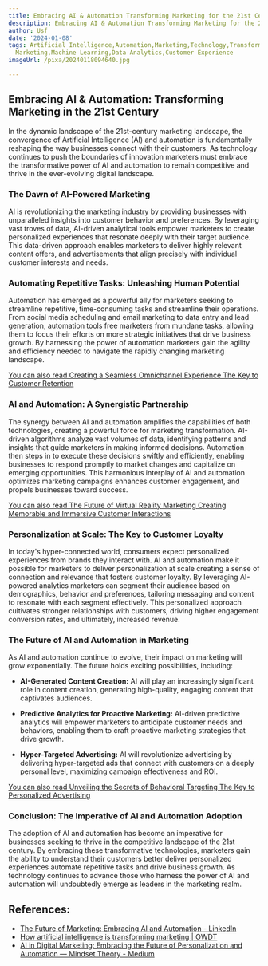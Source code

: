 ```yaml
---
title: Embracing AI & Automation Transforming Marketing for the 21st Century
description: Embracing AI & Automation Transforming Marketing for the 21st Century
author: Usf
date: '2024-01-08'
tags: Artificial Intelligence,Automation,Marketing,Technology,Transformation,Innovation,Digital
  Marketing,Machine Learning,Data Analytics,Customer Experience
imageUrl: /pixa/20240118094640.jpg

---
```

##  Embracing AI & Automation: Transforming Marketing in the  21st Century

In the dynamic landscape of the 21st-century marketing landscape, the convergence of  Artificial Intelligence (AI) and automation is fundamentally reshaping the way businesses  connect with their customers. As technology continues to  push the boundaries of innovation marketers must embrace the transformative power of AI and automation to  remain competitive and thrive  in the ever-evolving digital landscape.

### The Dawn of AI-Powered Marketing

AI  is  revolutionizing the marketing industry by providing businesses with unparalleled insights into customer behavior  and preferences. By leveraging vast troves of data, AI-driven  analytical tools empower marketers to create personalized experiences that resonate deeply with their  target audience. This data-driven approach enables marketers to deliver highly  relevant  content offers, and  advertisements that  align precisely with  individual customer interests and needs.

### Automating Repetitive Tasks: Unleashing Human Potential

Automation has emerged as a powerful ally for marketers seeking to streamline repetitive,  time-consuming tasks and streamline their  operations. From social media scheduling and email marketing to data entry and lead generation, automation tools free marketers from mundane tasks, allowing them to focus their efforts on more strategic initiatives that drive  business  growth. By harnessing the power of automation marketers  gain the agility and efficiency  needed to navigate  the rapidly changing marketing landscape.

[You can also read Creating a Seamless Omnichannel Experience The Key to Customer Retention](Creating%20a%20Seamless%20Omnichannel%20Experience%20The%20Key%20to%20Customer%20Retention)


### AI and Automation: A Synergistic Partnership

The synergy between AI and  automation amplifies the capabilities of both technologies, creating a  powerful force for marketing transformation. AI-driven algorithms analyze vast volumes of data, identifying patterns and insights that guide marketers in making  informed decisions. Automation then steps in to execute these decisions swiftly and efficiently, enabling businesses to respond promptly to market changes and capitalize on emerging opportunities. This harmonious interplay of AI and automation optimizes marketing campaigns enhances customer engagement, and propels businesses toward success.

[You can also read The Future of Virtual Reality Marketing Creating Memorable and Immersive Customer Interactions](The%20Future%20of%20Virtual%20Reality%20Marketing%20Creating%20Memorable%20and%20Immersive%20Customer%20Interactions)


### Personalization at Scale: The Key to Customer Loyalty

In today's hyper-connected world, consumers expect personalized experiences from brands they interact with. AI and  automation make it possible for marketers to deliver personalization at scale creating a  sense of connection and  relevance that  fosters  customer loyalty. By  leveraging AI-powered analytics marketers can segment their audience based on demographics,  behavior and preferences, tailoring messaging and content to resonate with each segment effectively. This personalized approach cultivates stronger relationships  with  customers, driving higher  engagement conversion rates, and ultimately, increased revenue.

### The Future of AI and Automation  in Marketing

As AI and automation continue to  evolve, their impact on marketing will grow exponentially. The future holds exciting possibilities,  including:

* **AI-Generated  Content Creation:** AI will play  an increasingly significant role  in content creation, generating high-quality, engaging content that captivates audiences.

*  **Predictive Analytics  for Proactive Marketing:** AI-driven predictive analytics will empower marketers to anticipate customer needs and behaviors, enabling them to craft proactive  marketing strategies that drive growth.

*  **Hyper-Targeted  Advertising:** AI  will revolutionize advertising by delivering hyper-targeted ads  that connect with customers on a deeply personal level, maximizing campaign effectiveness and ROI.

[You can also read Unveiling the Secrets of Behavioral  Targeting The Key to Personalized Advertising](Unveiling%20the%20Secrets%20of%20Behavioral%20Targeting%20The%20Key%20to%20Personalized%20Advertising)


###  Conclusion: The Imperative of AI and Automation  Adoption

The adoption of AI and automation has become an imperative for businesses seeking to  thrive in the competitive landscape of the 21st century. By embracing these transformative  technologies,  marketers gain the ability to understand their customers better deliver personalized experiences automate repetitive tasks and drive business  growth. As technology continues  to advance those who harness the power of AI and  automation will undoubtedly emerge as leaders in the marketing realm.

## References:
- [The Future of Marketing: Embracing AI and Automation - LinkedIn](https://www.linkedin.com/pulse/future-marketing-embracing-ai-automation-cass-hoang-yhfcc)
- [How artificial intelligence is transforming marketing | OWDT](https://owdt.com/article/how-artificial-intelligence-is-transforming-marketing/)
- [AI in Digital Marketing: Embracing the Future of Personalization and Automation — Mindset Theory - Medium](https://mindsettheory.medium.com/ai-in-digital-marketing-embracing-the-future-of-personalization-and-automation-mindset-theory-7e1df85796d1)
